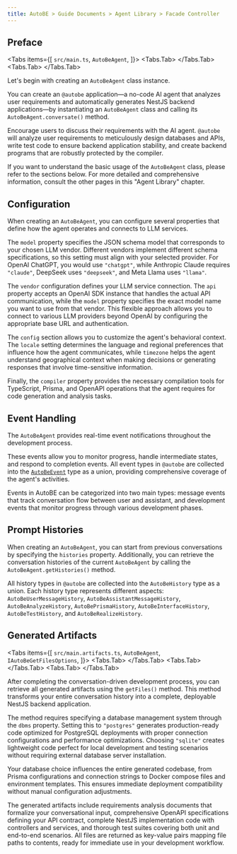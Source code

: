 ```yaml
---
title: AutoBE > Guide Documents > Agent Library > Facade Controller
---
```



## Preface

<Tabs items={[
  <code>src/main.ts</code>,
  <code>AutoBeAgent</code>,
]}>
  <Tabs.Tab>
    <LocalSource
      path="internals/website-examples/src/agent/main.ts"
      filename="main.ts"
      showLineNumbers />
  </Tabs.Tab>
  <Tabs.Tab>
    <LocalSource
      path="packages/agent/lib/AutoBeAgent.d.ts"
      filename="@autobe/agent"
      showLineNumbers />
  </Tabs.Tab>
</Tabs>

Let's begin with creating an `AutoBeAgent` class instance.

You can create an `@autobe` application—a no-code AI agent that analyzes user requirements and automatically generates NestJS backend applications—by instantiating an `AutoBeAgent` class and calling its `AutoBeAgent.conversate()` method.

Encourage users to discuss their requirements with the AI agent. `@autobe` will analyze user requirements to meticulously design databases and APIs, write test code to ensure backend application stability, and create backend programs that are robustly protected by the compiler.

If you want to understand the basic usage of the `AutoBeAgent` class, please refer to the sections below. For more detailed and comprehensive information, consult the other pages in this "Agent Library" chapter.

## Configuration

<LocalSource
  path="internals/website-examples/src/agent/main.config.ts"
  filename="main.config.ts"
  showLineNumbers />

When creating an `AutoBeAgent`, you can configure several properties that define how the agent operates and connects to LLM services.

The `model` property specifies the JSON schema model that corresponds to your chosen LLM vendor. Different vendors implement different schema specifications, so this setting must align with your selected provider. For OpenAI ChatGPT, you would use `"chatgpt"`, while Anthropic Claude requires `"claude"`, DeepSeek uses `"deepseek"`, and Meta Llama uses `"llama"`.

The `vendor` configuration defines your LLM service connection. The `api` property accepts an OpenAI SDK instance that handles the actual API communication, while the `model` property specifies the exact model name you want to use from that vendor. This flexible approach allows you to connect to various LLM providers beyond OpenAI by configuring the appropriate base URL and authentication.

The `config` section allows you to customize the agent's behavioral context. The `locale` setting determines the language and regional preferences that influence how the agent communicates, while `timezone` helps the agent understand geographical context when making decisions or generating responses that involve time-sensitive information.

Finally, the `compiler` property provides the necessary compilation tools for TypeScript, Prisma, and OpenAPI operations that the agent requires for code generation and analysis tasks.

## Event Handling

<LocalSource
  path="internals/website-examples/src/agent/main.event.ts"
  filename="main.event.ts"
  showLineNumbers
  highlight="14-35" />

The `AutoBeAgent` provides real-time event notifications throughout the development process.

These events allow you to monitor progress, handle intermediate states, and respond to completion events. All event types in `@autobe` are collected into the [`AutoBeEvent`](/api/types/_autobe_interface.AutoBeEvent-1.html) type as a union, providing comprehensive coverage of the agent's activities.

Events in AutoBE can be categorized into two main types: message events that track conversation flow between user and assistant, and development events that monitor progress through various development phases.

## Prompt Histories

<LocalSource
  path="internals/website-examples/src/agent/main.history.ts"
  filename="main.history.ts"
  showLineNumbers
  highlight="16, 24" />

When creating an `AutoBeAgent`, you can start from previous conversations by specifying the `histories` property. Additionally, you can retrieve the conversation histories of the current `AutoBeAgent` by calling the `AutoBeAgent.getHistories()` method.

All history types in `@autobe` are collected into the `AutoBeHistory` type as a union. Each history type represents different aspects: `AutoBeUserMessageHistory`, `AutoBeAssistantMessageHistory`, `AutoBeAnalyzeHistory`, `AutoBePrismaHistory`, `AutoBeInterfaceHistory`, `AutoBeTestHistory`, and `AutoBeRealizeHistory`.

## Generated Artifacts

<Tabs items={[
  <code>src/main.artifacts.ts</code>,
  <code>AutoBeAgent</code>,
  <code>IAutoBeGetFilesOptions</code>,
]}>
  <Tabs.Tab>
    <LocalSource
      path="internals/website-examples/src/agent/main.artifacts.ts"
      filename="main.artifacts.ts"
      showLineNumbers
      highlight="26-29" />
  </Tabs.Tab>
  <Tabs.Tab>
    <LocalSource
      path="packages/agent/lib/AutoBeAgent.d.ts"
      filename="@autobe/agent"
      showLineNumbers />
  </Tabs.Tab>
  <Tabs.Tab>
    <LocalSource
      path="packages/interface/src/rpc/IAutoBeGetFilesOptions.ts"
      filename="@autobe/interface"
      showLineNumbers />
  </Tabs.Tab>
</Tabs>

After completing the conversation-driven development process, you can retrieve all generated artifacts using the `getFiles()` method. This method transforms your entire conversation history into a complete, deployable NestJS backend application.

The method requires specifying a database management system through the `dbms` property. Setting this to `"postgres"` generates production-ready code optimized for PostgreSQL deployments with proper connection configurations and performance optimizations. Choosing `"sqlite"` creates lightweight code perfect for local development and testing scenarios without requiring external database server installation.

Your database choice influences the entire generated codebase, from Prisma configurations and connection strings to Docker compose files and environment templates. This ensures immediate deployment compatibility without manual configuration adjustments.

The generated artifacts include requirements analysis documents that formalize your conversational input, comprehensive OpenAPI specifications defining your API contract, complete NestJS implementation code with controllers and services, and thorough test suites covering both unit and end-to-end scenarios. All files are returned as key-value pairs mapping file paths to contents, ready for immediate use in your development workflow.
